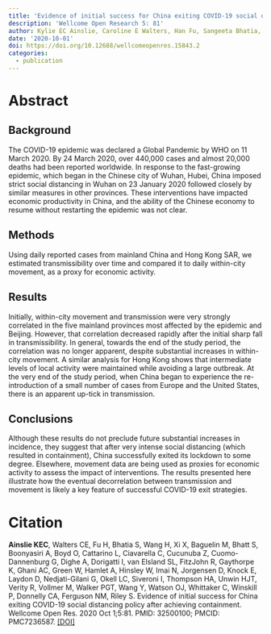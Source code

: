 ```yaml
---
title: 'Evidence of initial success for China exiting COVID-19 social distancing policy after achieving containment'
description: 'Wellcome Open Research 5: 81'
author: Kylie EC Ainslie, Caroline E Walters, Han Fu, Sangeeta Bhatia, Haowei Wang, Xiaoyue Xi, Marc Baguelin, Samir Bhatt, Adhiratha Boonyasiri, Olivia Boyd, Lorenzo Cattarino, Constanze Ciavarella, Zulma Cucunuba, Gina Cuomo-Dannenburg, Amy Dighe, Ilaria Dorigatti, Sabine L van Elsland, Rich FitzJohn, Katy Gaythorpe, Azra C Ghani, Will Green, Arran Hamlet, Wes Hinsley, Natsuko Imai, David Jorgensen, Edward Knock, Daniel Laydon, Gemma Nedjati-Gilani, Lucy C Okell, Igor Siveroni, Hayley A Thompson, H Juliette T Unwin, Robert Verity, Michaela Vollmer, Patrick GT Walker, Yuanrong Wang, Oliver J Watson, Charles Whittaker, Peter Winskill, Christl A Donnelly, Neil M Ferguson, Steven Riley
date: '2020-10-01'
doi: https://doi.org/10.12688/wellcomeopenres.15843.2
categories: 
  - publication
---
```


# Abstract

## **Background**

The COVID-19 epidemic was declared a Global Pandemic by WHO on 11 March 2020. By 24 March 2020, over 440,000 cases and almost 20,000 deaths had been reported worldwide. In response to the fast-growing epidemic, which began in the Chinese city of Wuhan, Hubei, China imposed strict social distancing in Wuhan on 23 January 2020 followed closely by similar measures in other provinces. These interventions have impacted economic productivity in China, and the ability of the Chinese economy to resume without restarting the epidemic was not clear.

## **Methods**

Using daily reported cases from mainland China and Hong Kong SAR, we estimated transmissibility over time and compared it to daily within-city movement, as a proxy for economic activity.

## **Results**

Initially, within-city movement and transmission were very strongly correlated in the five mainland provinces most affected by the epidemic and Beijing. However, that correlation decreased rapidly after the initial sharp fall in transmissibility. In general, towards the end of the study period, the correlation was no longer apparent, despite substantial increases in within-city movement. A similar analysis for Hong Kong shows that intermediate levels of local activity were maintained while avoiding a large outbreak. At the very end of the study period, when China began to experience the re-introduction of a small number of cases from Europe and the United States, there is an apparent up-tick in transmission.

## **Conclusions**

Although these results do not preclude future substantial increases in incidence, they suggest that after very intense social distancing (which resulted in containment), China successfully exited its lockdown to some degree. Elsewhere, movement data are being used as proxies for economic activity to assess the impact of interventions. The results presented here illustrate how the eventual decorrelation between transmission and movement is likely a key feature of successful COVID-19 exit strategies.

# Citation

**Ainslie KEC**, Walters CE, Fu H, Bhatia S, Wang H, Xi X, Baguelin M, Bhatt S, Boonyasiri A, Boyd O, Cattarino L, Ciavarella C, Cucunuba Z, Cuomo-Dannenburg G, Dighe A, Dorigatti I, van Elsland SL, FitzJohn R, Gaythorpe K, Ghani AC, Green W, Hamlet A, Hinsley W, Imai N, Jorgensen D, Knock E, Laydon D, Nedjati-Gilani G, Okell LC, Siveroni I, Thompson HA, Unwin HJT, Verity R, Vollmer M, Walker PGT, Wang Y, Watson OJ, Whittaker C, Winskill P, Donnelly CA, Ferguson NM, Riley S. Evidence of initial success for China exiting COVID-19 social distancing policy after achieving containment. Wellcome Open Res. 2020 Oct 1;5:81. PMID: 32500100; PMCID: PMC7236587. [\[DOI\]](https://doi.org/10.12688/wellcomeopenres.15843.2)
